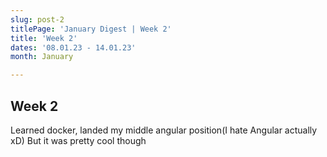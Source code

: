 ```yaml
---
slug: post-2
titlePage: 'January Digest | Week 2'
title: 'Week 2'
dates: '08.01.23 - 14.01.23'
month: January

---
```


<h2> Week 2</h2>
<p>
  Learned docker, landed my middle angular position(I hate Angular actually xD) But it was pretty
  cool though
</p>

